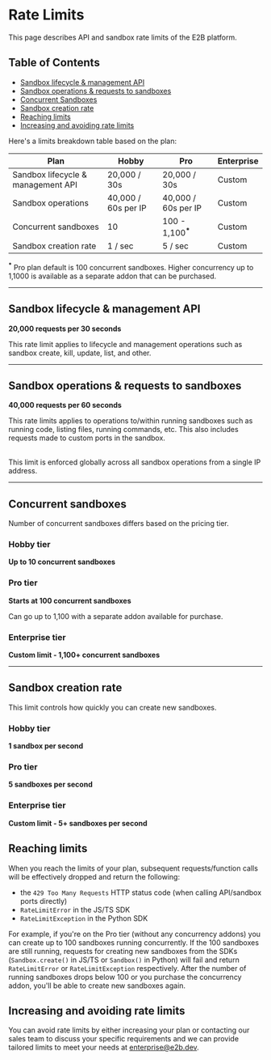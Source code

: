 # Rate Limits

This page describes API and sandbox rate limits of the E2B platform.

## Table of Contents

- [Sandbox lifecycle & management API](#sandbox-lifecycle--management-api)
- [Sandbox operations & requests to sandboxes](#sandbox-operations-and-requests-to-sandboxes)
- [Concurrent Sandboxes](#concurrent-sandboxes)
- [Sandbox creation rate](#sandbox-creation-rate)
- [Reaching limits](#reaching-limits)
- [Increasing and avoiding rate limits](#increasing-and-avoiding-rate-limits)

Here's a limits breakdown table based on the plan:

<table style={{ border: '2px solid #FFB766', borderCollapse: 'collapse' }}>
  <thead>
    <tr style={{ background: '#000', color: 'white' }}>
      <th style={{ textAlign: 'left', padding: '8px', borderRight: '2px solid #FFB766', border: '2px solid #FFB766' }}>Plan</th>
      <th style={{ textAlign: 'center', padding: '8px', borderRight: '2px solid #FFB766', border: '2px solid #FFB766' }}>Hobby</th>
      <th style={{ textAlign: 'center', padding: '8px', borderRight: '2px solid #FFB766', border: '2px solid #FFB766' }}>Pro</th>
      <th style={{ textAlign: 'center', padding: '8px', border: '2px solid #FFB766' }}>Enterprise</th>
    </tr>
  </thead>
  <tbody>
    <tr>
      <td style={{ fontWeight: 'bold', padding: '8px', borderRight: '2px solid #FFB766', border: '2px solid #FFB766' }}>Sandbox lifecycle &amp; management API</td>
      <td style={{ textAlign: 'center', padding: '8px', borderRight: '2px solid #FFB766', border: '2px solid #FFB766' }}>20,000 / 30s</td>
      <td style={{ textAlign: 'center', padding: '8px', borderRight: '2px solid #FFB766', border: '2px solid #FFB766' }}>20,000 / 30s</td>
      <td style={{ textAlign: 'center', padding: '8px', border: '2px solid #FFB766' }}>Custom</td>
    </tr>
    <tr>
      <td style={{ fontWeight: 'bold', padding: '8px', borderRight: '2px solid #FFB766', border: '2px solid #FFB766' }}>Sandbox operations</td>
      <td style={{ textAlign: 'center', padding: '8px', borderRight: '2px solid #FFB766', border: '2px solid #FFB766' }}>40,000 / 60s per IP</td>
      <td style={{ textAlign: 'center', padding: '8px', borderRight: '2px solid #FFB766', border: '2px solid #FFB766' }}>40,000 / 60s per IP</td>
      <td style={{ textAlign: 'center', padding: '8px', border: '2px solid #FFB766' }}>Custom</td>
    </tr>
    <tr>
      <td style={{ fontWeight: 'bold', padding: '8px', borderRight: '2px solid #FFB766', border: '2px solid #FFB766' }}>Concurrent sandboxes</td>
      <td style={{ textAlign: 'center', padding: '8px', borderRight: '2px solid #FFB766', border: '2px solid #FFB766' }}>10</td>
      <td style={{ textAlign: 'center', padding: '8px', borderRight: '2px solid #FFB766', border: '2px solid #FFB766' }}>100 - 1,100<b><sup>*</sup></b></td>
      <td style={{ textAlign: 'center', padding: '8px', border: '2px solid #FFB766' }}>Custom</td>
    </tr>
    <tr>
      <td style={{ fontWeight: 'bold', padding: '8px', borderRight: '2px solid #FFB766', border: '2px solid #FFB766' }}>Sandbox creation rate</td>
      <td style={{ textAlign: 'center', padding: '8px', borderRight: '2px solid #FFB766', border: '2px solid #FFB766' }}>1 / sec</td>
      <td style={{ textAlign: 'center', padding: '8px', borderRight: '2px solid #FFB766', border: '2px solid #FFB766' }}>5 / sec</td>
      <td style={{ textAlign: 'center', padding: '8px', border: '2px solid #FFB766' }}>Custom</td>
    </tr>
  </tbody>
</table>

<Note>
  <b><sup>*</sup></b> Pro plan default is 100 concurrent sandboxes. Higher concurrency up to 1,1000 is available as a separate addon that can be purchased.
</Note>

---

## Sandbox lifecycle & management API

**20,000 requests per 30 seconds**

This rate limit applies to lifecycle and management operations such as sandbox create, kill, update, list, and other.

---

## Sandbox operations & requests to sandboxes

**40,000 requests per 60 seconds**

This rate limits applies to operations to/within running sandboxes such as running code, listing files, running commands, etc.
This also includes requests made to custom ports in the sandbox.

<br/> This limit is enforced globally across all sandbox operations from a single IP address.

---

## Concurrent sandboxes

Number of concurrent sandboxes differs based on the pricing tier.

### Hobby tier
**Up to 10 concurrent sandboxes**

### Pro tier
**Starts at 100 concurrent sandboxes**

<Note>
Can go up to 1,100 with a separate addon available for purchase.
</Note>


### Enterprise tier
**Custom limit - 1,100+ concurrent sandboxes**

---

## Sandbox creation rate

This limit controls how quickly you can create new sandboxes.

### Hobby tier
**1 sandbox per second**


### Pro tier
**5 sandboxes per second**

### Enterprise tier
**Custom limit - 5+ sandboxes per second**

## Reaching limits

When you reach the limits of your plan, subsequent requests/function calls will be effectively dropped and return the following:
-  the `429 Too Many Requests` HTTP status code (when calling API/sandbox ports directly)
- `RateLimitError` in the JS/TS SDK
- `RateLimitException` in the Python SDK

For example, if you're on the Pro tier (without any concurrency addons) you can create up to 100 sandboxes running concurrently.
If the 100 sandboxes are still running, requests for creating new sandboxes from the SDKs (`Sandbox.create()` in JS/TS or `Sandbox()` in Python) will fail and return `RateLimitError` or `RateLimitException` respectively.
After the number of running sandboxes drops below 100 or you purchase the concurrency addon, you'll be able to create new sandboxes again.

## Increasing and avoiding rate limits

You can avoid rate limits by either increasing your plan or contacting our sales team to discuss your specific requirements and we can provide tailored limits to meet your needs at [enterprise@e2b.dev](mailto:enterprise@e2b.dev).